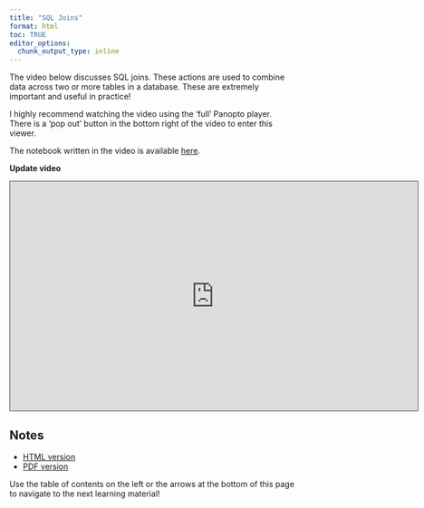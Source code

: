 ```yaml
---
title: "SQL Joins"
format: html
toc: TRUE
editor_options: 
  chunk_output_type: inline
---
```


The video below discusses SQL joins. These actions are used to combine data across two or more tables in a database. These are extremely important and useful in practice!

I highly recommend watching the video using the 'full' Panopto player. There is a 'pop out' button in the bottom right of the video to enter this viewer.

The notebook written in the video is available [here](https://jbpost2.github.io/ST-554-Big-Data-with-Python/02_Big_Data_Management/Big_Data_Management_Notebook.html).

**Update video**

```{=html}
<iframe src="https://ncsu.hosted.panopto.com/Panopto/Pages/Embed.aspx?id=ae82211f-546d-4e2d-9c91-b0fe018434ea&autoplay=false&offerviewer=true&showtitle=true&showbrand=true&captions=false&interactivity=all" height="405" width="720" style="border: 1px solid #464646;" allowfullscreen allow="autoplay" aria-label="Panopto Embedded Video Player" aria-description="13-EDA" ></iframe>
```

## Notes

- <a href = "04-SQL_Joins.html" target = "_blank">HTML version</a>
- <a href = "PDFs/04-SQL_Joins.pdf" target = "_blank">PDF version</a>

Use the table of contents on the left or the arrows at the bottom of this page to navigate to the next learning material!
